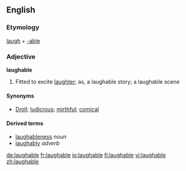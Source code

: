 ==English==
===Etymology===
[[laugh]] + [[-able]]

===Adjective===
'''laughable'''

#Fitted to excite [[laughter]]; as, a laughable story; a laughable scene

====Synonyms====
*[[Droll]]; [[ludicrous]]; [[mirthful]]; [[comical]]

====Derived terms====
*[[laughableness]] ''noun''<!-- seems pretty doubtful -->
*[[laughably]] ''adverb''

[[de:laughable]]
[[fr:laughable]]
[[io:laughable]]
[[fi:laughable]]
[[vi:laughable]]
[[zh:laughable]]